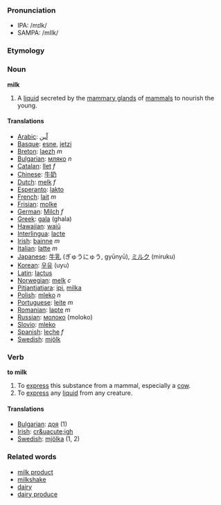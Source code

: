 ===Pronunciation===
*IPA: /mɪlk/
*SAMPA: /mIlk/
===Etymology===
===Noun===
'''milk'''

#A [[liquid]] secreted by the [[mammary gland]]s of [[mammal]]s to nourish the young.
====Translations====
*[[Arabic]]: [[لّبن]]
*[[Basque]]: [[esne]], [[jetzi]]
*[[Breton]]: [[laezh]] ''m''
*[[Bulgarian]]: [[мляко]] ''n''
*[[Catalan]]: [[llet]] ''f''
*[[Chinese]]: [[牛奶]]
*[[Dutch]]: [[melk]] ''f''
*[[Esperanto]]: [[lakto]]
*[[French]]: [[lait]] ''m''
*[[Frisian]]: [[molke]]
*[[German]]: [[Milch]] ''f''
*[[Greek]]: [[gala]] (ghala)
*[[Hawaiian]]: [[waiū]]
*[[Interlingua]]: [[lacte]]
*[[Irish]]: [[bainne]] ''m''
*[[Italian]]: [[latte]] ''m''
*[[Japanese]]: [[牛乳]] (ぎゅうにゅう, gyūnyū), [[ミルク]] (miruku)
*[[Korean]]: [[우유]] (uyu)
*[[Latin]]: [[lactus]]
*[[Norwegian]]: [[melk]] ''c''
*[[Pitjantjatjara]]: [[ipi]], [[milka]]
*[[Polish]]: [[mleko]] ''n''
*[[Portuguese]]: [[leite]] ''m''
*[[Romanian]]: [[lapte]] ''m''
*[[Russian]]: [[молоко]] (moloko)
*[[Slovio]]: [[mleko]]
*[[Spanish]]: [[leche]] ''f''
*[[Swedish]]: [[mjölk]]
===Verb===
'''to milk'''

#To [[express]] this substance from a mammal, especially a [[cow]].
#To [[express]] any [[liquid]] from any creature.
====Translations====
*[[Bulgarian]]: [[доя]] (1)
*[[Irish]]: [[cr&uacute;igh]]
*[[Swedish]]: [[mjölka]] (1, 2)

===Related words===
*[[milk product]]
*[[milkshake]]
*[[dairy]]
*[[dairy produce]]